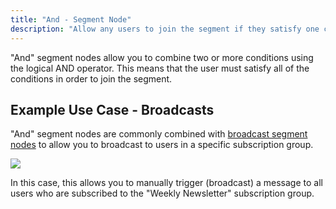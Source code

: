 ```yaml
---
title: "And - Segment Node"
description: "Allow any users to join the segment if they satisfy one condition \"And\" another condition."
---
```


"And" segment nodes allow you to combine two or more conditions using the logical AND operator. This means that the user must satisfy all of the conditions in order to join the segment.

## Example Use Case - Broadcasts

"And" segment nodes are commonly combined with [broadcast segment nodes](/resources/segment-nodes/broadcast) to allow you to broadcast to users in a specific subscription group.

<Frame>
  <img src="/images/weekly-newsletter-broadcast-segment.png" />
</Frame>

In this case, this allows you to manually trigger (broadcast) a message to all users who are subscribed to the "Weekly Newsletter" subscription group.
